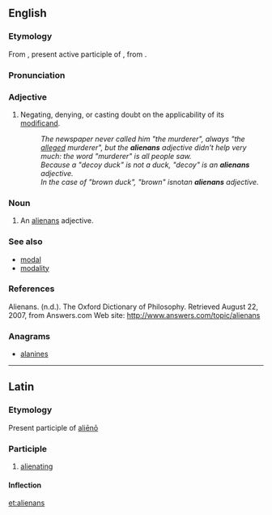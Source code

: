 ==English==

===Etymology===
From {{etyl|la|en}} {{m|la|aliēnāns}}, present active participle of {{m|la|aliēnō||make something another's}}, from {{m|la|aliēnus||another's, foreign}}.

===Pronunciation===
{{rfp|lang=en}}

===Adjective===
{{examples-right|sense='''alienans''' adjectives|examples='''purported''' contract<br />'''alleged''' perpetrator<br />'''forged''' passport<br />'''expectant''' mother<br />'''fantasy''' partner}}
{{en-adj|-}}

# {{context|rhetoric|philosophy|of a grammatical [[modifier]], especially an [[adjective]]|lang=en}} Negating, denying, or casting doubt on the applicability of its [[modificand]].
#: ''The newspaper never called him "the murderer", always "the <u>alleged</u> murderer", but the '''alienans''' adjective didn't help very much: the word "murderer" is all people saw.''
#: ''Because a "decoy duck" is not a duck, "decoy" is an '''alienans''' adjective.''
#: ''In the case of "brown duck", "brown" is ''not'' an '''alienans''' adjective.''

===Noun===
{{en-noun|alienantes|alienans}}

# {{context|rhetoric|philosophy|lang=en}} An [[#Adjective|alienans]] adjective.

===See also===
* [[modal]]
* [[modality]]

===References===
Alienans. (n.d.). The Oxford Dictionary of Philosophy. Retrieved August 22, 2007, from Answers.com Web site: http://www.answers.com/topic/alienans

===Anagrams===
* [[alanines#English|alanines]]

----

==Latin==

===Etymology===
Present participle of [[alieno|aliēnō]]

===Participle===
{{la-present participle|alien|aliēn|ans}}

# [[alienating]]

====Inflection====
{{la-decl-3rd-part|aliēnāns|aliēnant}}

[[et:alienans]]